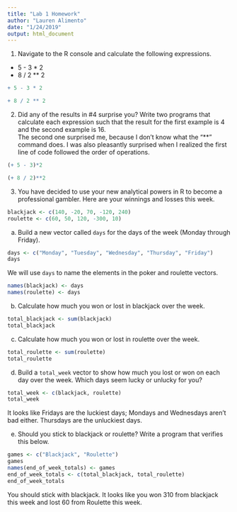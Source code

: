 ```yaml
---
title: "Lab 1 Homework"
author: "Lauren Alimento"
date: "1/24/2019"
output: html_document
---
```

1. Navigate to the R console and calculate the following expressions.  
  + 5 - 3 * 2  
  + 8 / 2 ** 2  
  
```r
+ 5 - 3 * 2
```
```r
+ 8 / 2 ** 2
```

2. Did any of the results in #4 surprise you? Write two programs that calculate each expression such that the result for the first example is 4 and the second example is 16.  
The second one surprised me, because I don't know what the "**" command does. I was also pleasantly surprised when I realized the first line of code followed the order of operations.
```r
(+ 5 - 3)*2
```
```r
(+ 8 / 2)**2
```

3. You have decided to use your new analytical powers in R to become a professional gambler. Here are your winnings and losses this week.
```r
blackjack <- c(140, -20, 70, -120, 240)
roulette <- c(60, 50, 120, -300, 10)
```
a. Build a new vector called `days` for the days of the week (Monday through Friday). 
```r
days <- c("Monday", "Tuesday", "Wednesday", "Thursday", "Friday")
days
```

We will use `days` to name the elements in the poker and roulette vectors.
```r
names(blackjack) <- days
names(roulette) <- days
```
b. Calculate how much you won or lost in blackjack over the week.
```r
total_blackjack <- sum(blackjack)
total_blackjack
```
c. Calculate how much you won or lost in roulette over the week.  
```r
total_roulette <- sum(roulette)
total_roulette
```
d. Build a `total_week` vector to show how much you lost or won on each day over the week. Which days seem lucky or unlucky for you?
```r
total_week <- c(blackjack, roulette)
total_week
```
It looks like Fridays are the luckiest days; Mondays and Wednesdays aren't bad either. Thursdays are the unluckiest days.

e. Should you stick to blackjack or roulette? Write a program that verifies this below.
```r
games <- c("Blackjack", "Roulette")
games
names(end_of_week_totals) <- games
end_of_week_totals <- c(total_blackjack, total_roulette)
end_of_week_totals

```
You should stick with blackjack. It looks like you won 310 from blackjack this week and lost 60 from Roulette this week.